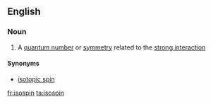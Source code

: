 ==English==

===Noun===
{{wikipedia}}
{{en-noun}}

#{{physics}} A [[quantum number]] or [[symmetry]] related to the [[strong interaction]]

====Synonyms====
*[[isotopic spin]]

[[fr:isospin]]
[[ta:isospin]]